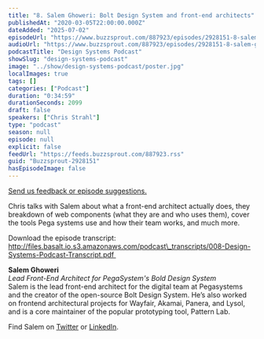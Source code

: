 ```yaml
---
title: "8. Salem Ghoweri: Bolt Design System and front-end architects"
publishedAt: "2020-03-05T22:00:00.000Z"
dateAdded: "2025-07-02"
episodeUrl: "https://www.buzzsprout.com/887923/episodes/2928151-8-salem-ghoweri-bolt-design-system-and-front-end-architects.mp3"
audioUrl: "https://www.buzzsprout.com/887923/episodes/2928151-8-salem-ghoweri-bolt-design-system-and-front-end-architects.mp3"
podcastTitle: "Design Systems Podcast"
showSlug: "design-systems-podcast"
image: "../show/design-systems-podcast/poster.jpg"
localImages: true
tags: []
categories: ["Podcast"]
duration: "0:34:59"
durationSeconds: 2099
draft: false
speakers: ["Chris Strahl"]
type: "podcast"
season: null
episode: null
explicit: false
feedUrl: "https://feeds.buzzsprout.com/887923.rss"
guid: "Buzzsprout-2928151"
hasEpisodeImage: false
---
```

[Send us feedback or episode suggestions.](https://www.buzzsprout.com/twilio/text_messages/887923/open_sms)

Chris talks with Salem about what a front-end architect actually does, they breakdown of web components (what they are and who uses them), cover the tools Pega systems use and how their team works, and much more.  
  
Download the episode transcript: http://files.basalt.io.s3.amazonaws.com/podcast\_transcripts/008-Design-Systems-Podcast-Transcript.pdf 

**Salem Ghoweri**  
_Lead Front-End Architect for PegaSystem's Bold Design System_  
Salem is the lead front-end architect for the digital team at Pegasystems and the creator of the open-source Bolt Design System. He’s also worked on frontend architectural projects for Wayfair, Akamai, Panera, and Lysol, and is a core maintainer of the popular prototyping tool, Pattern Lab.  
  
Find Salem on [Twitter](https://twitter.com/@salem_cobalt) or [LinkedIn](https://linkedin.com/in/salemcobalt/).
